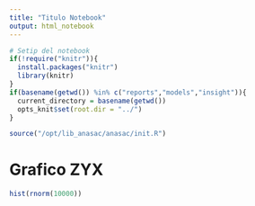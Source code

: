 ```yaml
---
title: "Titulo Notebook"
output: html_notebook
---
```


```r
# Setip del notebook
if(!require("knitr")){
  install.packages("knitr")
  library(knitr)
}
if(basename(getwd()) %in% c("reports","models","insight")){
  current_directory = basename(getwd())
  opts_knit$set(root.dir = "../")
}
```

```r
source("/opt/lib_anasac/anasac/init.R")
```


# Grafico ZYX

```r
hist(rnorm(10000))
```


